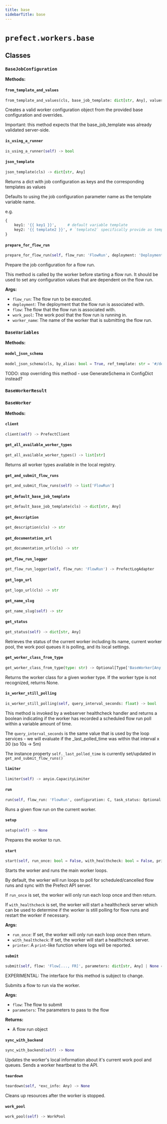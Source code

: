 ```yaml
---
title: base
sidebarTitle: base
---
```


# `prefect.workers.base`

## Classes

### `BaseJobConfiguration` <sup><a href="https://github.com/PrefectHQ/prefect/blob/main/src/prefect/workers/base.py#L103" target="_blank"><Icon icon="github" style="width: 14px; height: 14px;" /></a></sup>

**Methods:**

#### `from_template_and_values` <sup><a href="https://github.com/PrefectHQ/prefect/blob/main/src/prefect/workers/base.py#L165" target="_blank"><Icon icon="github" style="width: 14px; height: 14px;" /></a></sup>

```python
from_template_and_values(cls, base_job_template: dict[str, Any], values: dict[str, Any], client: 'PrefectClient | None' = None)
```

Creates a valid worker configuration object from the provided base
configuration and overrides.

Important: this method expects that the base_job_template was already
validated server-side.


#### `is_using_a_runner` <sup><a href="https://github.com/PrefectHQ/prefect/blob/main/src/prefect/workers/base.py#L135" target="_blank"><Icon icon="github" style="width: 14px; height: 14px;" /></a></sup>

```python
is_using_a_runner(self) -> bool
```

#### `json_template` <sup><a href="https://github.com/PrefectHQ/prefect/blob/main/src/prefect/workers/base.py#L211" target="_blank"><Icon icon="github" style="width: 14px; height: 14px;" /></a></sup>

```python
json_template(cls) -> dict[str, Any]
```

Returns a dict with job configuration as keys and the corresponding templates as values

Defaults to using the job configuration parameter name as the template variable name.

e.g.
```python
{
    key1: '{{ key1 }}',     # default variable template
    key2: '{{ template2 }}', # `template2` specifically provide as template
}
```


#### `prepare_for_flow_run` <sup><a href="https://github.com/PrefectHQ/prefect/blob/main/src/prefect/workers/base.py#L235" target="_blank"><Icon icon="github" style="width: 14px; height: 14px;" /></a></sup>

```python
prepare_for_flow_run(self, flow_run: 'FlowRun', deployment: 'DeploymentResponse | None' = None, flow: 'APIFlow | None' = None, work_pool: 'WorkPool | None' = None, worker_name: str | None = None) -> None
```

Prepare the job configuration for a flow run.

This method is called by the worker before starting a flow run. It
should be used to set any configuration values that are dependent on
the flow run.

**Args:**
- `flow_run`: The flow run to be executed.
- `deployment`: The deployment that the flow run is associated with.
- `flow`: The flow that the flow run is associated with.
- `work_pool`: The work pool that the flow run is running in.
- `worker_name`: The name of the worker that is submitting the flow run.


### `BaseVariables` <sup><a href="https://github.com/PrefectHQ/prefect/blob/main/src/prefect/workers/base.py#L378" target="_blank"><Icon icon="github" style="width: 14px; height: 14px;" /></a></sup>

**Methods:**

#### `model_json_schema` <sup><a href="https://github.com/PrefectHQ/prefect/blob/main/src/prefect/workers/base.py#L402" target="_blank"><Icon icon="github" style="width: 14px; height: 14px;" /></a></sup>

```python
model_json_schema(cls, by_alias: bool = True, ref_template: str = '#/definitions/{model}', schema_generator: Type[GenerateJsonSchema] = GenerateJsonSchema, mode: Literal['validation', 'serialization'] = 'validation') -> dict[str, Any]
```

TODO\: stop overriding this method - use GenerateSchema in ConfigDict instead?


### `BaseWorkerResult` <sup><a href="https://github.com/PrefectHQ/prefect/blob/main/src/prefect/workers/base.py#L431" target="_blank"><Icon icon="github" style="width: 14px; height: 14px;" /></a></sup>

### `BaseWorker` <sup><a href="https://github.com/PrefectHQ/prefect/blob/main/src/prefect/workers/base.py#L446" target="_blank"><Icon icon="github" style="width: 14px; height: 14px;" /></a></sup>

**Methods:**

#### `client` <sup><a href="https://github.com/PrefectHQ/prefect/blob/main/src/prefect/workers/base.py#L522" target="_blank"><Icon icon="github" style="width: 14px; height: 14px;" /></a></sup>

```python
client(self) -> PrefectClient
```

#### `get_all_available_worker_types` <sup><a href="https://github.com/PrefectHQ/prefect/blob/main/src/prefect/workers/base.py#L589" target="_blank"><Icon icon="github" style="width: 14px; height: 14px;" /></a></sup>

```python
get_all_available_worker_types() -> list[str]
```

Returns all worker types available in the local registry.


#### `get_and_submit_flow_runs` <sup><a href="https://github.com/PrefectHQ/prefect/blob/main/src/prefect/workers/base.py#L987" target="_blank"><Icon icon="github" style="width: 14px; height: 14px;" /></a></sup>

```python
get_and_submit_flow_runs(self) -> list['FlowRun']
```

#### `get_default_base_job_template` <sup><a href="https://github.com/PrefectHQ/prefect/blob/main/src/prefect/workers/base.py#L558" target="_blank"><Icon icon="github" style="width: 14px; height: 14px;" /></a></sup>

```python
get_default_base_job_template(cls) -> dict[str, Any]
```

#### `get_description` <sup><a href="https://github.com/PrefectHQ/prefect/blob/main/src/prefect/workers/base.py#L554" target="_blank"><Icon icon="github" style="width: 14px; height: 14px;" /></a></sup>

```python
get_description(cls) -> str
```

#### `get_documentation_url` <sup><a href="https://github.com/PrefectHQ/prefect/blob/main/src/prefect/workers/base.py#L546" target="_blank"><Icon icon="github" style="width: 14px; height: 14px;" /></a></sup>

```python
get_documentation_url(cls) -> str
```

#### `get_flow_run_logger` <sup><a href="https://github.com/PrefectHQ/prefect/blob/main/src/prefect/workers/base.py#L602" target="_blank"><Icon icon="github" style="width: 14px; height: 14px;" /></a></sup>

```python
get_flow_run_logger(self, flow_run: 'FlowRun') -> PrefectLogAdapter
```

#### `get_logo_url` <sup><a href="https://github.com/PrefectHQ/prefect/blob/main/src/prefect/workers/base.py#L550" target="_blank"><Icon icon="github" style="width: 14px; height: 14px;" /></a></sup>

```python
get_logo_url(cls) -> str
```

#### `get_name_slug` <sup><a href="https://github.com/PrefectHQ/prefect/blob/main/src/prefect/workers/base.py#L599" target="_blank"><Icon icon="github" style="width: 14px; height: 14px;" /></a></sup>

```python
get_name_slug(self) -> str
```

#### `get_status` <sup><a href="https://github.com/PrefectHQ/prefect/blob/main/src/prefect/workers/base.py#L1359" target="_blank"><Icon icon="github" style="width: 14px; height: 14px;" /></a></sup>

```python
get_status(self) -> dict[str, Any]
```

Retrieves the status of the current worker including its name, current worker
pool, the work pool queues it is polling, and its local settings.


#### `get_worker_class_from_type` <sup><a href="https://github.com/PrefectHQ/prefect/blob/main/src/prefect/workers/base.py#L576" target="_blank"><Icon icon="github" style="width: 14px; height: 14px;" /></a></sup>

```python
get_worker_class_from_type(type: str) -> Optional[Type['BaseWorker[Any, Any, Any]']]
```

Returns the worker class for a given worker type. If the worker type
is not recognized, returns None.


#### `is_worker_still_polling` <sup><a href="https://github.com/PrefectHQ/prefect/blob/main/src/prefect/workers/base.py#L958" target="_blank"><Icon icon="github" style="width: 14px; height: 14px;" /></a></sup>

```python
is_worker_still_polling(self, query_interval_seconds: float) -> bool
```

This method is invoked by a webserver healthcheck handler
and returns a boolean indicating if the worker has recorded a
scheduled flow run poll within a variable amount of time.

The `query_interval_seconds` is the same value that is used by
the loop services - we will evaluate if the _last_polled_time
was within that interval x 30 (so 10s -> 5m)

The instance property `self._last_polled_time`
is currently set/updated in `get_and_submit_flow_runs()`


#### `limiter` <sup><a href="https://github.com/PrefectHQ/prefect/blob/main/src/prefect/workers/base.py#L538" target="_blank"><Icon icon="github" style="width: 14px; height: 14px;" /></a></sup>

```python
limiter(self) -> anyio.CapacityLimiter
```

#### `run` <sup><a href="https://github.com/PrefectHQ/prefect/blob/main/src/prefect/workers/base.py#L711" target="_blank"><Icon icon="github" style="width: 14px; height: 14px;" /></a></sup>

```python
run(self, flow_run: 'FlowRun', configuration: C, task_status: Optional[anyio.abc.TaskStatus[int]] = None) -> R
```

Runs a given flow run on the current worker.


#### `setup` <sup><a href="https://github.com/PrefectHQ/prefect/blob/main/src/prefect/workers/base.py#L920" target="_blank"><Icon icon="github" style="width: 14px; height: 14px;" /></a></sup>

```python
setup(self) -> None
```

Prepares the worker to run.


#### `start` <sup><a href="https://github.com/PrefectHQ/prefect/blob/main/src/prefect/workers/base.py#L618" target="_blank"><Icon icon="github" style="width: 14px; height: 14px;" /></a></sup>

```python
start(self, run_once: bool = False, with_healthcheck: bool = False, printer: Callable[..., None] = print) -> None
```

Starts the worker and runs the main worker loops.

By default, the worker will run loops to poll for scheduled/cancelled flow
runs and sync with the Prefect API server.

If `run_once` is set, the worker will only run each loop once and then return.

If `with_healthcheck` is set, the worker will start a healthcheck server which
can be used to determine if the worker is still polling for flow runs and restart
the worker if necessary.

**Args:**
- `run_once`: If set, the worker will only run each loop once then return.
- `with_healthcheck`: If set, the worker will start a healthcheck server.
- `printer`: A `print`-like function where logs will be reported.


#### `submit` <sup><a href="https://github.com/PrefectHQ/prefect/blob/main/src/prefect/workers/base.py#L743" target="_blank"><Icon icon="github" style="width: 14px; height: 14px;" /></a></sup>

```python
submit(self, flow: 'Flow[..., FR]', parameters: dict[str, Any] | None = None, job_variables: dict[str, Any] | None = None) -> 'PrefectFlowRunFuture[FR]'
```

EXPERIMENTAL: The interface for this method is subject to change.

Submits a flow to run via the worker.

**Args:**
- `flow`: The flow to submit
- `parameters`: The parameters to pass to the flow

**Returns:**
- A flow run object


#### `sync_with_backend` <sup><a href="https://github.com/PrefectHQ/prefect/blob/main/src/prefect/workers/base.py#L1109" target="_blank"><Icon icon="github" style="width: 14px; height: 14px;" /></a></sup>

```python
sync_with_backend(self) -> None
```

Updates the worker's local information about it's current work pool and
queues. Sends a worker heartbeat to the API.


#### `teardown` <sup><a href="https://github.com/PrefectHQ/prefect/blob/main/src/prefect/workers/base.py#L940" target="_blank"><Icon icon="github" style="width: 14px; height: 14px;" /></a></sup>

```python
teardown(self, *exc_info: Any) -> None
```

Cleans up resources after the worker is stopped.


#### `work_pool` <sup><a href="https://github.com/PrefectHQ/prefect/blob/main/src/prefect/workers/base.py#L530" target="_blank"><Icon icon="github" style="width: 14px; height: 14px;" /></a></sup>

```python
work_pool(self) -> WorkPool
```
